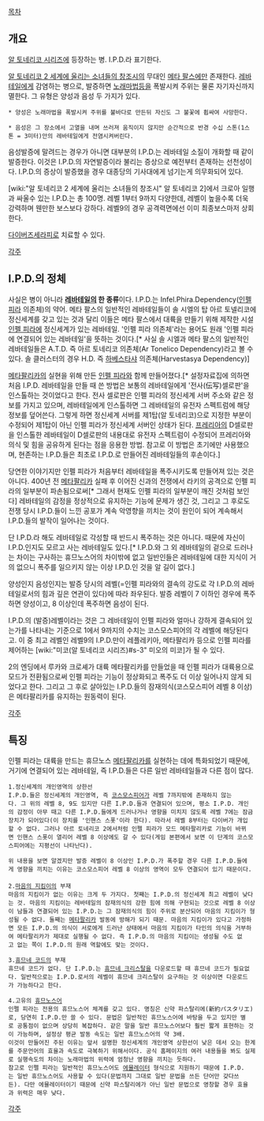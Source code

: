 [[목차]]

== 개요 ==
[[알 토네리코 시리즈]]에 등장하는 병. I.P.D.라 표기한다.

[[알 토네리코 2 세계에 울리는 소녀들의 창조시]]의 무대인 [[메타 팔스]]에만 존재한다. [[레바테일]]에게 감염하는 병으로, 발증하면 [[노래마법]]등을 폭발시켜 주위는 물론 자기자신까지 멸한다. 그 유형은 양성과 음성 두 가지가 있다. 

 * 양성은 노래마법을 폭발시켜 주위를 불바다로 만든뒤 자신도 그 불꽃에 휩싸여 사망한다. 

 * 음성은 그 장소에서 고열을 내며 쓰러져 움직이지 않지만 순간적으로 반경 수십 스톤(1스톤 = 3미터)안의 레바테일에게 전염시켜버린다. 

음성발증에 말려드는 경우가 아니면 대부분의 I.P.D.는 레바테일 소질이 개화할 때 같이 발증한다. 이것은 I.P.D.의 자연발증이라 불리는 증상으로 예전부터 존재하는 선천성이다. I.P.D.의 증상이 발증했을 경우 대종당의 기사대에게 넘기는게 의무화되어 있다.

[wiki:"알 토네리코 2 세계에 울리는 소녀들의 창조시" 알 토네리코 2]에서 크로아 일행과 싸울수 있는 I.P.D.는 총 100명. 레벨 1부터 9까지 다양한데, 레벨이 높을수록 더욱 강력하며 웬만한 보스보다 강하다. 레벨9의 경우 공격력면에선 이미 최종보스마저 상회한다.

[[다이버즈세라피]]로 치료할 수 있다.

[[각주]]

== I.P.D.의 정체 ==
사실은 병이 아니라 '''[[레바테일]]의 한 종류'''이다. I.P.D.는 Infel.Phira.Dependency([[인펠 피라]] 의존체)의 약어.
메타 팔스의 일반적인 레바테일들이 솔 시엘의 탑 아르 토넬리코에 정신세계를 갖고 있는 것과 달리 이들은 메타 팔스에서 대륙을 만들기 위해 제작한 시설 [[인펠 피라]]에 정신세계가 있는 레바테일. '인펠 피라 의존체'라는 용어도 원래 '인펠 피라에 연결되어 있는 레바테일'을 뜻하는 것이다.[* 사실 솔 시엘과 메타 팔스의 일반적인 레바테일들은 A.T.D. 즉 아르 토네리코 의존체(Ar Tonelico Dependency)라고 볼 수 있다. 솔 클러스터의 경우 H.D. 즉 [[하베스타샤]] 의존체(Harvestasya Dependency)]

[[메타팔리카]]의 실현을 위해 만든 [[인펠 피라]]와 함께 만들어졌다.[* 설정자료집에 의하면 처음 I.P.D. 레바테일을 만들 때 쓴 방법은 보통의 레바테일에게 '전사(伝写)셀로판'을 인스톨하는 것이었다고 한다. 전사 셀로판은 인펠 피라의 정신세계 서버 주소와 같은 정보를 가지고 있으며, 레바테일에게 인스톨하면 그 레바테일의 유전자 스펙트럼에 해당 정보를 덮어쓴다. 그렇게 하면 정신세계 서버를 제1탑(알 토네리코)으로 지정한 부분이 수정되어 제1탑이 아닌 인펠 피라가 정신세계 서버인 상태가 된다. [[프레리아]]의 D셀로판을 인스톨한 레바테일이 D셀로판의 내용대로 유전자 스펙트럼이 수정되어 프레리아와 의식 및 힘을 공유하게 된다는 점을 응용한 방법. 참고로 이 방법은 초기에만 사용했으며, 현존하는 I.P.D.들은 최초로 I.P.D.로 만들어진 레바테일들의 후손이다.]

당연한 이야기지만 인펠 피라가 처음부터 레바테일을 폭주시키도록 만들어져 있는 것은 아니다. 400년 전 [[메타팔리카]] 실패 후 이어진 신과의 전쟁에서 라키의 공격으로 인펠 피라의 일부분이 파손됨으로써[* 그래서 현재도 인펠 피라의 일부분이 깨진 것처럼 보인다] 레바테일의 감정을 정상적으로 유지하는 기능에 문제가 생긴 것, 그리고 그 후로도 전쟁 당시 I.P.D.들이 느낀 공포가 계속 악영향을 끼치는 것이 원인이 되어 계속해서 I.P.D.들의 발작이 일어나는 것이다.

단 I.P.D.라 해도 레바테일로 각성할 때 반드시 폭주하는 것은 아니다. 때문에 자신이 I.P.D.인지도 모르고 사는 레바테일도 있다.[* I.P.D.와 그 외 레바테일의 겉으로 드러나는 차이는 구사하는 휴므노스어의 차이밖에 없고 일반인들은 레바테일에 대한 지식이 거의 없으니 폭주를 일으키지 않는 이상 I.P.D.인 것을 알 길이 없다.]

양성인지 음성인지는 발증 당시의 레벨(=인펠 피라와의 결속의 강도로 각 I.P.D.의 레바테일로서의 힘과 깊은 연관이 있다)에 따라 좌우된다. 발증 레벨이 7 이하인 경우에 폭주하면 양성이고, 8 이상인데 폭주하면 음성이 된다.

I.P.D.의 (발증)레벨이라는 것은 그 레바테일이 인펠 피라와 얼마나 강하게 결속되어 있는가를 나타내는 기준으로 1에서 9까지의 수치는 코스모스피어의 각 레벨에 해당된다고. 이 중 최고 레벨인 레벨9의 I.P.D.만이 레플레키아, 메타팔리카 등으로 인펠 피라를 제어하는 [wiki:"미코(알 토네리코 시리즈)#s-3" 미오의 미코]가 될 수 있다.


2의 엔딩에서 루카와 크로셰가 대륙 메타팔리카를 만들었을 때 인펠 피라가 대륙용으로 모드가 전환됨으로써 인펠 피라는 기능이 정상화되고 폭주도 더 이상 일어나지 않게 되었다고 한다. 그리고 그 후로 살아있는 I.P.D.들의 잠재의식(코스모스피어 레벨 8 이상)은 메타팔리카를 유지하는 원동력이 된다.

[[각주]]

== 특징 ==
인펠 피라는 대륙을 만드는 휴므노스 [[메타팔리카]]를 실현하는 데에 특화되었기 때문에, 거기에 연결되어 있는 레바테일, 즉 I.P.D.들은 다른 일반 레바테일들과 다른 점이 많다.

 1.정신세계의 개인영역의 상한선
 I.P.D.들은 정신세계의 개인영역, 즉 [[코스모스피어]]가 레벨 7까지밖에 존재하지 않는다. 그 위의 레벨 8, 9도 있지만 다른 I.P.D.들과 연결되어 있으며, 평소 I.P.D. 개인의 감정이 아무 때고 다른 I.P.D.들에게 드러나거나 영향을 미치지 않도록 레벨 7에는 잠금장치가 되어있다(이 장치를 '인핸스 스폿'이라 한다). 따라서 레벨 8부터는 다이버가 개입할 수 없다. 그러나 아르 토네리코 2에서처럼 인펠 피라가 모드 메타팔리카로 기능이 바뀌면 인핸스 스폿이 열리어 레벨 8 이상에도 갈 수 있다(게임 본편에서 보면 이 단계의 코스모스피어에는 지평선이 나타난다).

 위 내용을 보면 알겠지만 발증 레벨이 8 이상인 I.P.D.가 폭주할 경우 다른 I.P.D.들에게 영향을 끼치는 이유는 코스모스피어 레벨 8 이상의 영역이 모두 연결되어 있기 때문이다.
 
 2.[[마음의 지킴이]]의 부재
 마음의 지킴이가 없는 이유는 크게 두 가지다. 첫째는 I.P.D.의 정신세계 최고 레벨이 낮다는 것. 마음의 지킴이는 레바테일의 잠재의식의 강한 힘에 의해 구현되는 것으로 레벨 8 이상이 남들과 연결되어 있는 I.P.D.는 그 잠재의식의 힘이 주위로 분산되어 마음의 지킴이가 형성될 수 없다. 둘째는 [[메타팔리카]] 발동에 방해가 되기 때문. 마음의 지킴이가 있다고 가정하면 모든 I.P.D.의 의식이 서로에게 드러난 상태에서 마음의 지킴이가 타인의 의식을 거부하여 메타팔리카가 제대로 실행될 수 없다. 즉 I.P.D.의 마음의 지킴이는 생성될 수도 없고 없는 쪽이 I.P.D.의 원래 역할에도 맞는 것이다.

 3.[[휴므네 코드]]의 부재
 휴므네 코드가 없다. 단 I.P.D.는 [[휴므네 크리스탈]]을 다운로드할 때 휴므네 코드가 필요없다. 일반적으로는 I.P.D.로서의 레벨이 휴므네 크리스탈이 요구하는 것 이상이면 다운로드가 가능하다고 한다.

 4.고유의 [[휴므노스어]]
 인펠 피라는 전용의 휴므노스어 체계를 갖고 있다. 명칭은 신약 파스탈리에(新約パスタリエ)로, 당연히 I.P.D.만 쓸 수 있다. 문법은 일반적인 휴므노스어에 바탕을 두고 있지만 별로 공통점이 없으며 상당히 복잡하다. 같은 말을 일반 휴므노스어보다 훨씬 짧게 표현하는 것이 가능하며, 설정상 평균 발동 속도는 일반 휴므노스어의 약 3배.
 이것이 만들어진 주된 이유는 앞서 설명한 정신세계의 개인영역 상한선이 낮은 데서 오는 한계를 주문언어의 효율과 속도로 극복하기 위해서이다. 공식 홈페이지의 여러 내용들을 봐도 실제로 실행속도의 차이는 노래마법의 위력에 엄청난 영향을 끼치는 듯하다.
 참고로 인펠 피라는 일반적인 휴므노스어도 [[에뮬레이터]] 형식으로 지원하기 때문에 I.P.D.는 일반 휴므노스어도 사용할 수 있다(문법까지 그대로 일반 문법을 쓰든 단어만 갖다쓰든). 다만 에뮬레이터이기 때문에 신약 파스탈리에가 아닌 일반 문법으로 영창할 경우 효율과 위력은 매우 낮다.

[[각주]]
 
 
